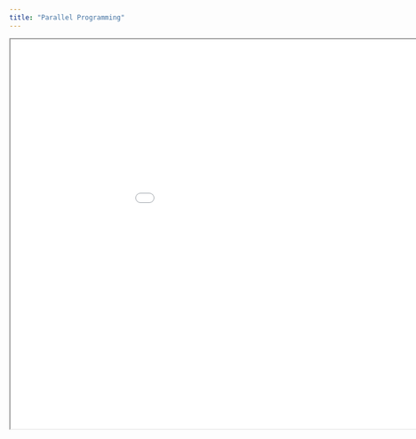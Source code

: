 ```yaml
---
title: "Parallel Programming"
---
```


```{=html}
<iframe width="1050" height="700" src="../../presentations/2024-04-04_parallel-programming/slides/2024-04-04_parallel-programming.html"></iframe>
```